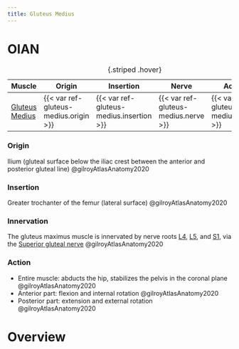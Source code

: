 ```yaml
---
title: Gluteus Medius
---
```


# OIAN

| Muscle  | Origin | Insertion | Nerve | Action |
|------|--------|-------|----------|--------|
| [Gluteus Medius]({{< var ref-gluteus-medius.path >}}) | {{< var ref-gluteus-medius.origin >}} | {{< var ref-gluteus-medius.insertion >}} | {{< var ref-gluteus-medius.nerve >}} | {{< var ref-gluteus-medius.action >}} |
: {.striped .hover}

:::{layout-ncol="4"}

### Origin

Ilium (gluteal surface below the iliac crest between the anterior and posterior gluteal line) @gilroyAtlasAnatomy2020

### Insertion

Greater trochanter of the femur (lateral surface) @gilroyAtlasAnatomy2020

### Innervation

The gluteus maximus muscle is innervated by nerve roots [L4]({{< var ref-nerve-root.l4 >}}), [L5]({{< var ref-nerve-root.l5 >}}), and [S1]({{< var ref-nerve-root.s1 >}}), via the [Superior gluteal nerve]({{< var ref-superior-gluteal-nerve.path >}})  @gilroyAtlasAnatomy2020



### Action

- Entire muscle: abducts the hip, stabilizes the pelvis in the coronal plane @gilroyAtlasAnatomy2020
- Anterior part: flexion and internal rotation @gilroyAtlasAnatomy2020 
- Posterior part: extension and external rotation @gilroyAtlasAnatomy2020



:::

# Overview